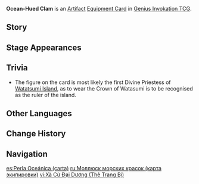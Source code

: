 {{About|the [[Genius Invokation TCG]] Equipment Card|the [[Artifact Set]]|Ocean-Hued Clam}}
{{Genius Invokation TCG Infobox
|title     = Ocean-Hued Clam
|id        = 312016
|image     = Ocean-Hued Clam Equipment Card.png
|type      = Equipment Card
|group     = Artifact
|effect    = '''When played:''' Heal the attached character for 2 HP.<br>For every 3 HP of healing your characters receive, this card accumulates 1 Sea-Dyed Foam (maximum of 2).<br>'''When this character deals DMG:''' Consume all Sea-Dyed Foam. DMG is increased by 1 for each Sea-Dyed Foam consumed.
|unaligned = 3
|source1   = {{Sold By}}
}}
'''Ocean-Hued Clam''' is an [[Artifact Card|Artifact]] [[Equipment Card]] in [[Genius Invokation TCG]].

==Story==
{{Description|"Bringing hopes and memories from the depths, permeating long-lost civilizations and history, these graceful and exquisite crowns slide into the forgotten rifts with their owners."|title=Memories of the Deep: Ocean-Hued Clam}}

==Stage Appearances==
{{Genius Invokation TCG Stage Appearances}}

==Trivia==
* The figure on the card is most likely the first Divine Priestess of [[Watatsumi Island]], as to wear the Crown of Watasumi is to be recognised as the ruler of the island.

==Other Languages==
{{Other Languages|Transclude=Ocean-Hued Clam}}

==Change History==
{{Change History|4.2}}

==Navigation==
{{Genius Invokation TCG Navbox|Equipment Card}}

[[es:Perla Oceánica (carta)]]
[[ru:Моллюск морских красок (карта экипировки)]]
[[vi:Xà Cừ Đại Dương (Thẻ Trang Bị)]]